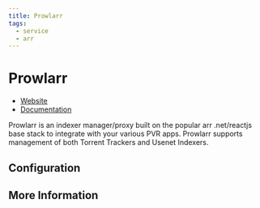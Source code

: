 ```yaml
---
title: Prowlarr
tags:
  - service
  - arr
---
```


# Prowlarr

- [Website](https://prowlarr.com/)
- [Documentation](https://wiki.servarr.com/en/prowlarr)

Prowlarr is an indexer manager/proxy built on the popular arr .net/reactjs base stack to integrate with your various PVR apps. Prowlarr supports management of both Torrent Trackers and Usenet Indexers.

## Configuration

## More Information
